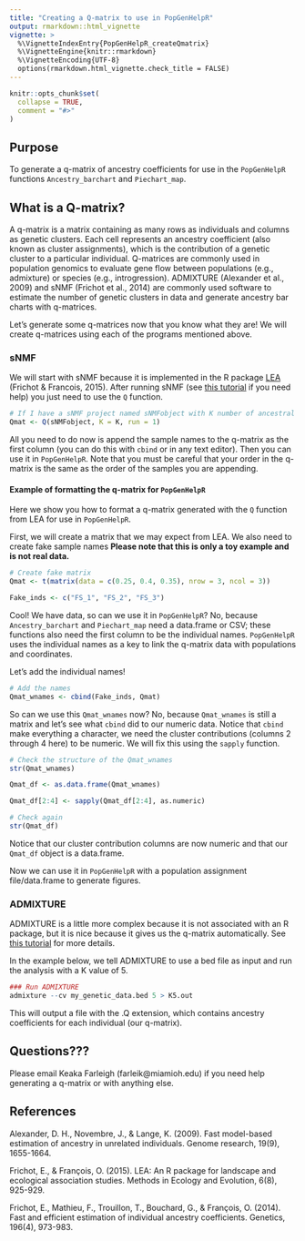 ```yaml
---
title: "Creating a Q-matrix to use in PopGenHelpR"
output: rmarkdown::html_vignette
vignette: >
  %\VignetteIndexEntry{PopGenHelpR_createQmatrix}
  %\VignetteEngine{knitr::rmarkdown}
  %\VignetteEncoding{UTF-8}
  options(rmarkdown.html_vignette.check_title = FALSE)
---
```


```r
knitr::opts_chunk$set(
  collapse = TRUE,
  comment = "#>"
)
```
## Purpose

To generate a q-matrix of ancestry coefficients for use in the `PopGenHelpR` functions `Ancestry_barchart` and `Piechart_map`.

## What is a Q-matrix?

A q-matrix is a matrix containing as many rows as individuals and columns as genetic clusters. Each cell represents an ancestry coefficient (also known as cluster assignments), which is the contribution of a genetic cluster to a particular individual. Q-matrices are commonly used in population genomics to evaluate gene flow between populations (e.g., admixture) or species (e.g., introgression). ADMIXTURE (Alexander et al., 2009) and sNMF (Frichot et al., 2014) are commonly used software to estimate the number of genetic clusters in data and generate ancestry bar charts with q-matrices. 

Let's generate some q-matrices now that you know what they are! We will create q-matrices using each of the programs mentioned above. 

### sNMF

We will start with sNMF because it is implemented in the R package [LEA](https://bioconductor.org/packages/release/bioc/html/LEA.html) (Frichot & Francois, 2015). After running sNMF (see [this tutorial](https://bioconductor.org/packages/release/bioc/vignettes/LEA/inst/doc/LEA.pdf) if you need help) you just need to use the `Q` function. 

```r
# If I have a sNMF project named sNMFobject with K number of ancestral populations (genetic clusters), and my best run is run 1 (determined as the run with the lowets cross-entropy)
Qmat <- Q(sNMFobject, K = K, run = 1)
```

All you need to do now is append the sample names to the q-matrix as the first column (you can do this with `cbind` or in any text editor). Then you can use it in `PopGenHelpR`. Note that you must be careful that your order in the q-matrix is the same as the order of the samples you are appending. 

#### Example of formatting the q-matrix for `PopGenHelpR`

Here we show you how to format a q-matrix generated with the `Q` function from LEA for use in `PopGenHelpR`.

First, we will create a matrix that we may expect from LEA. We also need to create fake sample names **Please note that this is only a toy example and is not real data.**

```r
# Create fake matrix
Qmat <- t(matrix(data = c(0.25, 0.4, 0.35), nrow = 3, ncol = 3))

Fake_inds <- c("FS_1", "FS_2", "FS_3")
```

Cool! We have data, so can we use it in `PopGenHelpR`? No, because `Ancestry_barchart` and `Piechart_map` need a data.frame or CSV; these functions also need the first column to be the individual names. `PopGenHelpR` uses the individual names as a key to link the q-matrix data with populations and coordinates.

Let's add the individual names!

```r
# Add the names
Qmat_wnames <- cbind(Fake_inds, Qmat)
```

So can we use this `Qmat_wnames` now? No, because `Qmat_wnames` is still a matrix and let's see what `cbind` did to our numeric data. Notice that `cbind` make everything a character, we need the cluster contributions (columns 2 through 4 here) to be numeric. We will fix this using the `sapply` function.  

```r
# Check the structure of the Qmat_wnames
str(Qmat_wnames)

Qmat_df <- as.data.frame(Qmat_wnames)

Qmat_df[2:4] <- sapply(Qmat_df[2:4], as.numeric)

# Check again
str(Qmat_df)
```


Notice that our cluster contribution columns are now numeric and that our `Qmat_df` object is a data.frame. 


Now we can use it in `PopGenHelpR` with a population assignment file/data.frame to generate figures. 


### ADMIXTURE

ADMIXTURE is a little more complex because it is not associated with an R package, but it is nice because it gives us the q-matrix automatically. See [this tutorial](https://speciationgenomics.github.io/ADMIXTURE/) for more details. 

In the example below, we tell ADMIXTURE to use a bed file as input and run the analysis with a K value of 5. 

```r
### Run ADMIXTURE
admixture --cv my_genetic_data.bed 5 > K5.out
```

This will output a file with the .Q extension, which contains ancestry coefficients for each individual (our q-matrix). 

## Questions???

Please email Keaka Farleigh (farleik@miamioh.edu) if you need help generating a q-matrix or with anything else. 

## References 

Alexander, D. H., Novembre, J., & Lange, K. (2009). Fast model-based estimation of ancestry in unrelated individuals. Genome research, 19(9),     1655-1664. 

Frichot, E., & François, O. (2015). LEA: An R package for landscape and ecological association studies. Methods in Ecology and Evolution,        6(8), 925-929.

Frichot, E., Mathieu, F., Trouillon, T., Bouchard, G., & François, O. (2014). Fast and efficient estimation of individual ancestry               coefficients. Genetics, 196(4), 973-983.


